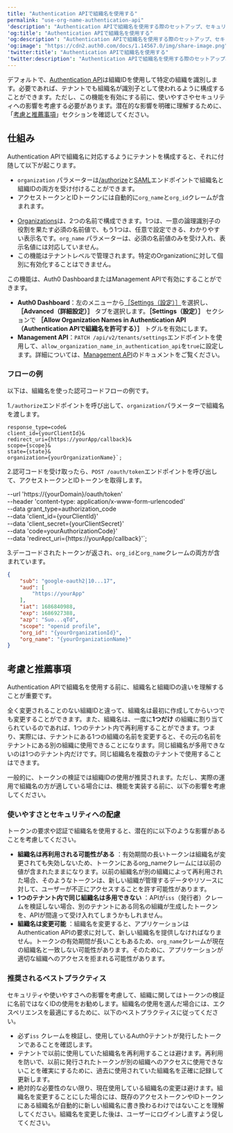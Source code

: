 ```yaml
---
title: "Authentication APIで組織名を使用する"
permalink: "use-org-name-authentication-api"
'description': "Authentication APIで組織名を使用する際のセットアップ、セキュリティへの配慮、およびベストプラクティスについて説明します。"
'og:title': "Authentication APIで組織名を使用する"
'og:description': "Authentication APIで組織名を使用する際のセットアップ、セキュリティへの配慮、およびベストプラクティスについて説明します。"
'og:image': "https://cdn2.auth0.com/docs/1.14567.0/img/share-image.png"
'twitter:title': "Authentication APIで組織名を使用する"
'twitter:description': "Authentication APIで組織名を使用する際のセットアップ、セキュリティへの配慮、およびベストプラクティスについて説明します。"
---
```



デフォルトで、[Authentication API](https://auth0.com/docs/api/authentication)は組織IDを使用して特定の組織を識別します。必要であれば、テナントでも組織名が識別子として使われるように構成することができます。ただし、この機能を有効にする前に、使いやすさやセキュリティへの影響を考慮する必要があります。潜在的な影響を明確に理解するために、「[考慮と推薦事項](#considerations-and-recommendations)」セクションを確認してください。

## 仕組み

Authentication APIで組織名に対応するようにテナントを構成すると、それに付随して以下が起こります。

* `organization` パラメーターは[/authorize](https://auth0.com/docs/api/authentication#authorize-application)と[SAML](https://auth0.com/docs/api/authentication#saml)エンドポイントで組織名と組織IDの両方を受け付けることができます。
* アクセストークンとIDトークンには自動的に`org_name`と`org_id`クレームが含まれます。

<Callout icon="file-lines" color="#0EA5E9" iconType="regular">

* [Organizations](/docs/ja-jp/manage-users/organizations/configure-organizations/create-organizations)は、2つの名前で構成できます。1つは、一意の論理識別子の役割を果たす必須の名前値で、もう1つは、任意で設定できる、わかりやすい表示名です。`org_name` パラメーターは、必須の名前値のみを受け入れ、表示名値には対応していません。
* この機能はテナントレベルで管理されます。特定のOrganizationに対して個別に有効化することはできません。

</Callout>

この機能は、<Tooltip data-tooltip-id="react-containers-DefinitionTooltip-0" href="/docs/ja-jp/glossary?term=auth0-dashboard" tip="Auth0 Dashboard: サービスを構成するためのAuth0の主製品。" cta="用語集の表示">Auth0 Dashboard</Tooltip>または<Tooltip data-tooltip-id="react-containers-DefinitionTooltip-0" href="/docs/ja-jp/glossary?term=management-api" tip="Management API: 顧客が管理タスクを実行できるようにするための製品。" cta="用語集の表示">Management API</Tooltip>で有効にすることができます。

* **Auth0 Dashboard**：左のメニューから[［Settings（設定）］](/docs/ja-jp/get-started/tenant-settings)を選択し、**［Advanced（詳細設定）］** タブを選択します。**［Settings（設定）］** セクションで **［Allow Organization Names in Authentication API（Authentication APIで組織名を許可する）］** トグルを有効にします。
* **Management API**：`PATCH /api/v2/tenants/settings`エンドポイントを使用して、`allow_organization_name_in_authentication_api`を`true`に設定します。詳細については、[Management API](https://auth0.com/docs/api/management/v2)のドキュメントをご覧ください。

### フローの例

以下は、組織名を使った認可コードフローの例です。

1.`/authorize`エンドポイントを呼び出して、`organization`パラメーターで組織名を渡します。


    response_type=code&
    client_id={yourClientId}&
    redirect_uri={https://yourApp/callback}&
    scope={scope}&
    state={state}&
    organization={yourOrganizationName}`;

<AuthCodeBlock children={codeExample1} language="text" lines />

2.認可コードを受け取ったら、`POST /oauth/token`エンドポイントを呼び出して、アクセストークンとIDトークンを取得します。


  --url 'https://{yourDomain}/oauth/token' \
  --header 'content-type: application/x-www-form-urlencoded' \
  --data grant_type=authorization_code \
  --data 'client_id={yourClientId}' \
  --data 'client_secret={yourClientSecret}' \
  --data 'code=yourAuthorizationCode}' \
  --data 'redirect_uri={https://yourApp/callback}'`;

<AuthCodeBlock children={codeExample2} language="bash" />

3.デーコードされたトークンが返され、`org_id`と`org_name`クレームの両方が含まれています。

```json lines
{
    "sub": "google-oauth2|10...17",
    "aud": [
        "https://yourApp"
    ],
    "iat": 1686840988,
    "exp": 1686927388,
    "azp": "Suo...qTd",
    "scope": "openid profile",
    "org_id": "{yourOrganizationId}",
    "org_name": "{yourOrganizationName}"
}
```

## 考慮と推薦事項

Authentication APIで組織名を使用する前に、組織名と組織IDの違いを理解することが重要です。

全く変更されることのない組織IDと違って、組織名は最初に作成してからいつでも変更することができます。また、組織名は、一度に**1つだけ** の組織に割り当てられているのであれば、1つのテナント内で再利用することができます。つまり、実際には、テナントにある1つの組織の名前を変更すると、その元の名前をテナントにある別の組織に使用できることになります。同じ組織名が多用できないのは1つのテナント内だけです。同じ組織名を複数のテナントで使用することはできます。

一般的に、トークンの検証では組織IDの使用が推奨されます。ただし、実際の運用で組織名の方が適している場合には、機能を実装する前に、以下の影響を考慮してください。

### 使いやすさとセキュリティへの配慮

トークンの要求や認証で組織名を使用すると、潜在的に以下のような影響があることを考慮してください。

* **組織名は再利用される可能性がある** ：有効期間の長いトークンは組織名が変更されても失効しないため、トークンにあるorg_nameクレームには以前の値が含まれたままになります。以前の組織名が別の組織によって再利用された場合、そのようなトークンは、新しい組織が管理するデータやリソースに対して、ユーザーが不正にアクセスすることを許す可能性があります。
* **1つのテナント内で同じ組織名は多用できない** ：APIが`iss`（発行者）クレームを検証しない場合、別のテナントにある同名の組織が生成したトークンを、APIが間違って受け入れてしまうかもしれません。
* **組織名は変更可能** ：組織名を変更すると、アプリケーションはAuthentication APIの要求に対して、新しい組織名を提供しなければなりません。トークンの有効期間が長いこともあるため、`org_name`クレームが現在の組織名と一致しない可能性があります。そのために、アプリケーションが適切な組織へのアクセスを拒まれる可能性があります。

### 推奨されるベストプラクティス

セキュリティや使いやすさへの影響を考慮して、組織に関してはトークンの検証に名前ではなくIDの使用をお勧めします。組織名の使用を選んだ場合には、エクスペリエンスを最適にするために、以下のベストプラクティスに従ってください。

* 必ず`iss` クレームを検証し、使用しているAuth0テナントが発行したトークンであることを確認します。
* テナントで以前に使用していた組織名を再利用することは避けます。再利用を防いで、以前に発行されたトークンが別の組織へのアクセスに使用できないことを確実にするために、過去に使用されていた組織名を正確に記録して更新します。
* 絶対的な必要性のない限り、現在使用している組織名の変更は避けます。組織名を変更することにした場合には、既存のアクセストークンやIDトークンにある組織名が自動的に新しい組織名に書き換わるわけではないことを理解してください。組織名を変更した後は、ユーザーにログインし直すよう促してください。